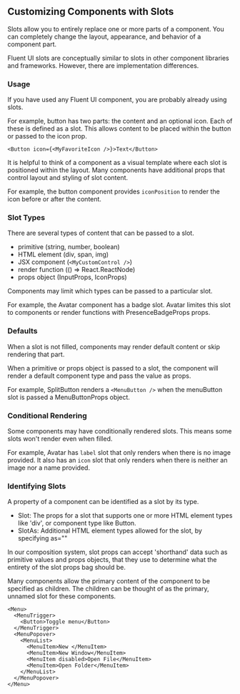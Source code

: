 
<Meta title="Concepts/Developer/Customizing Components with Slots" />

## Customizing Components with Slots

Slots allow you to entirely replace one or more parts of a component.
You can completely change the layout, appearance, and behavior of a component part.

Fluent UI slots are conceptually similar to slots in other component libraries and frameworks.
However, there are implementation differences.

### Usage

If you have used any Fluent UI component, you are probably already using slots.

For example, button has two parts: the content and an optional icon.
Each of these is defined as a slot. This allows content to be placed within the button or passed to the icon prop.

```tsx
<Button icon={<MyFavoriteIcon />}>Text</Button>
```

It is helpful to think of a component as a visual template where each slot is positioned within the layout.
Many components have additional props that control layout and styling of slot content.

For example, the button component provides `iconPosition` to render the icon before or after the content.

### Slot Types

There are several types of content that can be passed to a slot.

- primitive (string, number, boolean)
- HTML element (div, span, img)
- JSX component (`<MyCustomControl />`)
- render function (() => React.ReactNode)
- props object (InputProps, IconProps)

Components may limit which types can be passed to a particular slot.

For example, the Avatar component has a badge slot.
Avatar limites this slot to components or render functions with PresenceBadgeProps props.

### Defaults

When a slot is not filled, components may render default content or skip rendering that part.

When a primitive or props object is passed to a slot,
the component will render a default component type and pass the value as props.

For example, SplitButton renders a `<MenuButton />` when the menuButton slot is passed a MenuButtonProps object.

### Conditional Rendering

Some components may have conditionally rendered slots. This means some slots won't render even when filled.

For example, Avatar has `label` slot that only renders when there is no image provided.
It also has an `icon` slot that only renders when there is neither an image nor a name provided.

### Identifying Slots

A property of a component can be identified as a slot by its type.

- Slot: The props for a slot that supports one or more HTML element types like 'div', or component type like Button.
- SlotAs: Additional HTML element types allowed for the slot, by specifying as=""

In our composition system, slot props can accept 'shorthand' data such as primitive values and props objects, that they
use to determine what the entirety of the slot props bag should be.

Many components allow the primary content of the component to be specified as children.
The children can be thought of as the primary, unnamed slot for these components.

```tsx
<Menu>
  <MenuTrigger>
    <Button>Toggle menu</Button>
  </MenuTrigger>
  <MenuPopover>
    <MenuList>
      <MenuItem>New </MenuItem>
      <MenuItem>New Window</MenuItem>
      <MenuItem disabled>Open File</MenuItem>
      <MenuItem>Open Folder</MenuItem>
    </MenuList>
  </MenuPopover>
</Menu>
```
